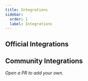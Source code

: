 ```yaml
---
title: Integrations
sidebar:
  order: 1
  label: Integrations
---
```



## Official Integrations

<LinkCard
  href="https://npmjs.com/@zugriff/adapter-sveltekit"
  title="SvelteKit"
/>

<LinkCard href="https://npmjs.com/@zugriff/adapter-astro" title="Astro" />

<LinkCard
  href="https://npmjs.com/@zugriff/preset-nitro"
  title="Nitro (e.g. Nuxt/ SolidStart)"
/>

<LinkCard href="https://npmjs.com/@zugriff/preset-remix" title="Remix" />

<LinkCard href="/ecosystem/integrations/nextjs" title="Next.js" />

<LinkCard
  href="https://github.com/zugriffcloud/action-deploy"
  title="GitHub Actions"
/>

## Community Integrations

_Open a PR to add your own._
